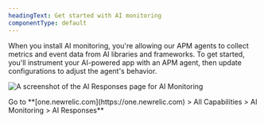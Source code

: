 ```yaml
---
headingText: Get started with AI monitoring
componentType: default
---
```



When you install AI monitoring, you're allowing our APM agents to collect metrics and event data from AI libraries and frameworks. To get started, you'll instrument your AI-powered app with an APM agent, then update configurations to adjust the agent's behavior.

<img
    title="AI Responses page for AIM"
    alt="A screenshot of the AI Responses page for AI Monitoring"
    src={apmAIResponsesDefaultPage}
/>

<figcaption>
    Go to **[one.newrelic.com](https://one.newrelic.com) > All Capabilities > AI Monitoring > AI Responses**
</figcaption>